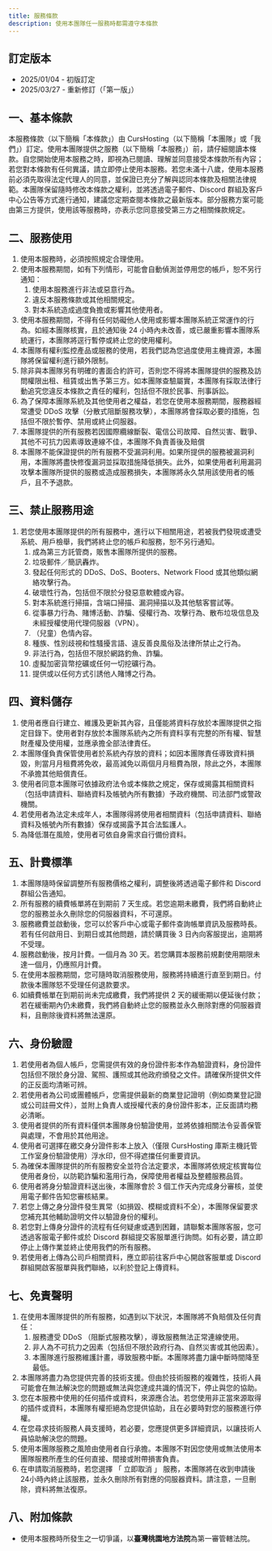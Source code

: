```yaml
---
title: 服務條款
description: 使用本團隊任一服務時都需遵守本條款
---
```


## 訂定版本
* 2025/01/04 - 初版訂定
* 2025/03/27 - 重新修訂（「第一版」）

## 一、基本條款
本服務條款（以下簡稱「本條款」）由 CursHosting（以下簡稱「本團隊」或「我們」）訂定。使用本團隊提供之服務（以下簡稱「本服務」）前，請仔細閱讀本條款。自您開始使用本服務之時，即視為已閱讀、理解並同意接受本條款所有內容；若您對本條款有任何異議，請立即停止使用本服務。若您未滿十八歲，使用本服務前必須先取得法定代理人的同意，並保證已充分了解與認同本條款及相關法律規範。本團隊保留隨時修改本條款之權利，並將透過電子郵件、Discord 群組及客戶中心公告等方式進行通知，建議您定期查閱本條款之最新版本。部分服務方案可能由第三方提供，使用該等服務時，亦表示您同意接受第三方之相關條款規定。

## 二、服務使用
1. 使用本服務時，必須按照規定合理使用。
2. 使用本服務期間，如有下列情形，可能會自動偵測並停用您的帳戶，恕不另行通知：
    1. 使用本服務進行非法或惡意行為。
    2. 違反本服務條款或其他相關規定。
    3. 對本系統造成過度負擔或影響其他使用者。
3. 使用本服務期間，不得有任何妨礙他人使用或影響本團隊系統正常運作的行為。如經本團隊核實，且於通知後 24 小時內未改善，或已嚴重影響本團隊系統運行，本團隊將逕行暫停或終止您的使用權利。
4. 本團隊有權利監控產品或服務的使用，若我們認為您過度使用主機資源，本團隊將保留權利進行額外限制。
5. 除非與本團隊另有明確的書面合約許可，否則您不得將本團隊提供的服務及訪問權限出租、租賃或出售予第三方。如本團隊查驗屬實，本團隊有採取法律行動追究您違反本條款之責任的權利，包括但不限於民事、刑事訴訟。
6. 為了保障本團隊系統及其他使用者之權益，若您在使用本服務期間，服務器經常遭受 DDoS 攻擊（分散式阻斷服務攻擊），本團隊將會採取必要的措施，包括但不限於暫停、禁用或終止伺服器。
7. 本團隊提供的所有服務若因國際纜線斷裂、電信公司故障、自然災害、戰爭、其他不可抗力因素導致連線不佳，本團隊不負責善後及賠償
8. 本團隊不能保證提供的所有服務不受漏洞利用。如果所提供的服務被漏洞利用，本團隊將盡快修復漏洞並採取措施降低損失。此外，如果使用者利用漏洞攻擊本團隊所提供的服務或造成服務損失，本團隊將永久禁用該使用者的帳戶，且不予退款。

## 三、禁止服務用途
1. 若您使用本團隊提供的所有服務中，進行以下相關用途，若被我們發現或遭受系統、用戶檢舉，我們將終止您的帳戶和服務，恕不另行通知。
    1. 成為第三方託管商，販售本團隊所提供的服務。
    2. 垃圾郵件／簡訊轟炸。
    3. 發起任何形式的 DDoS、DoS、Booters、Network Flood 或其他類似網絡攻擊行為。
    4. 破壞性行為，包括但不限於分發惡意軟體或內容。
    5. 對本系統進行掃描，含端口掃描、漏洞掃描以及其他駭客嘗試等。
    6. 從事暴力行為、賭博活動、詐騙、侵權行為、攻擊行為、散布垃圾信息及未經授權使用代理伺服器（VPN）。
    7. （兒童）色情內容。
    8. 種族、性別歧視和性騷擾言語、違反善良風俗及法律所禁止之行為。
    9. 非法行為，包括但不限於網路釣魚、詐騙。
    10. 虛擬加密貨幣挖礦或任何一切挖礦行為。
    11. 提供或以任何方式引誘他人賭博之行為。

## 四、資料儲存
1. 使用者應自行建立、維護及更新其內容，且僅能將資料存放於本團隊提供之指定目錄下。使用者對存放於本團隊系統內之所有資料享有完整的所有權、智慧財產權及使用權，並應承擔全部法律責任。
2. 本團隊僅負責保管使用者於系統內存放的資料；如因本團隊責任導致資料損毀，則當月月租費將免收，最高減免以兩個月月租費為限，除此之外，本團隊不承擔其他賠償責任。
3. 使用者同意本團隊可依據政府法令或本條款之規定，保存或揭露其相關資料（包括申請資料、聯絡資料及帳號內所有數據）予政府機關、司法部門或警政機關。
4. 若使用者為法定未成年人，本團隊得將使用者相關資料（包括申請資料、聯絡資料及帳號內所有數據）保存或揭露予其合法監護人。
5. 為降低潛在風險，使用者可依自身需求自行備份資料。

## 五、計費標準
1. 本團隊隨時保留調整所有服務價格之權利，調整後將透過電子郵件和 Discord 群組公告通知。
2. 所有服務的續費帳單將在到期前 7 天生成。若您逾期未繳費，我們將自動終止您的服務並永久刪除您的伺服器資料，不可還原。
3. 服務繳費並啟動後，您可以於客戶中心或電子郵件查詢帳單資訊及服務時長。若有任何啟用日、到期日或其他問題，請於購買後 3 日內向客服提出，逾期將不受理。
4. 服務啟動後，按月計費。一個月為 30 天。若您購買本服務前規劃使用期限未達一個月，仍應照月計費。
5. 在使用本服務期間，您可隨時取消服務使用，服務將持續進行直至到期日。付款後本團隊怒不受理任何退款要求。
6. 如續費帳單在到期前尚未完成繳費，我們將提供 2 天的緩衝期以便延後付款；若在緩衝期內仍未繳費，我們將自動終止您的服務並永久刪除對應的伺服器資料，且刪除後資料將無法還原。

## 六、身份驗證
1. 若使用者為個人帳戶，您需提供有效的身份證件影本作為驗證資料，身份證件包括但不限於身分證、駕照、護照或其他政府頒發之文件。請確保所提供文件的正反面均清晰可辨。
2. 若使用者為公司或團體帳戶，您需提供最新的商業登記證明（例如商業登記證或公司註冊文件），並附上負責人或授權代表的身份證件影本，正反面請均務必清晰。
3. 使用者提供的所有資料僅供本團隊身份驗證使用，並將依據相關法令妥善保管與處理，不會用於其他用途。
4. 使用者可選擇在繳交身分證件影本上放入（僅限 CursHosting 庫斯主機託管工作室身份驗證使用）浮水印，但不得遮擋任何重要資訊。
5. 為確保本團隊提供的所有服務安全並符合法定要求，本團隊將依規定核實每位使用者身份，以防範詐騙和濫用行為，保障使用者權益及整體服務品質。
6. 使用者將身分驗證資料送出後，本團隊會於 3 個工作天內完成身分審核，並使用電子郵件告知您審核結果。
7. 若您上傳之身分證件發生異常（如損毀、模糊或資料不全），本團隊保留要求您補充其他輔助證明文件以驗證身份的權利。
8. 若您對上傳身分證件的流程有任何疑慮或遇到困難，請聯繫本團隊客服，您可透過客服電子郵件或於 Discord 群組提交客服單進行詢問。如有必要，請立即停止上傳作業並終止使用我們的所有服務。
9. 若使用者上傳為公司戶相關資料，應立即前往客戶中心開啟客服單或 Discord 群組開啟客服單與我們聯絡，以利於登記上傳資料。

## 七、免責聲明
1. 在使用本團隊提供的所有服務，如遇到以下狀況，本團隊將不負賠償及任何責任：
    1. 服務遭受 DDoS （阻斷式服務攻擊），導致服務無法正常連線使用。
    2. 非人為不可抗力之因素（包括但不限於政府行為、自然災害或其他因素）。
    3. 本團隊進行服務維護計畫，導致服務中斷。本團隊將盡力讓中斷時間降至最低。
2. 本團隊將盡力為您提供完善的技術支援。但由於技術服務的複雜性，技術人員可能會在無法解決您的問題或無法與您達成共識的情況下，停止與您的協助。
3. 您在本服務中使用的任何插件或資料，來源應合法。若您使用非正當來源取得的插件或資料，本團隊有權拒絕為您提供協助，且在必要時對您的服務進行停權。
4. 在您尋求技術服務人員支援時，若必要，您應提供更多詳細資訊，以讓技術人員協助解決您的問題。
5. 使用本團隊服務之風險由使用者自行承擔。本團隊不對因您使用或無法使用本團隊服務所產生的任何直接、間接或附帶損害負責。
6. 在申請取消服務時，若您選擇 「 立即取消 」 服務，本團隊將在收到申請後24小時內終止該服務，並永久刪除所有對應的伺服器資料。請注意，一旦刪除，資料將無法復原。

## 八、附加條款
- 使用本服務時所發生之一切爭議，以**臺灣桃園地方法院**為第一審管轄法院。
